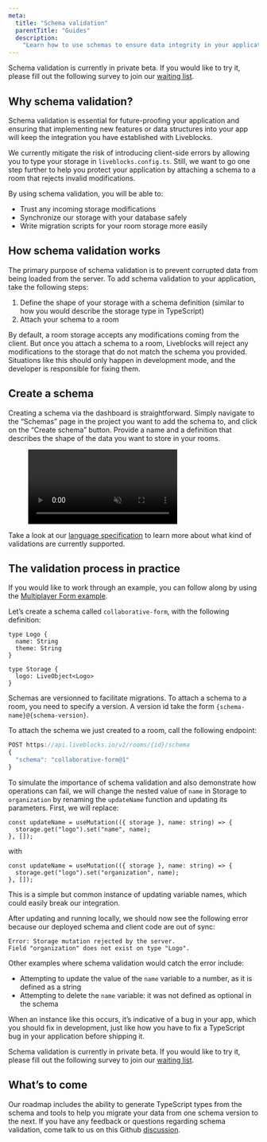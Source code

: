 ```yaml
---
meta:
  title: "Schema validation"
  parentTitle: "Guides"
  description:
    "Learn how to use schemas to ensure data integrity in your application"
---
```


<Banner title="Private beta">

Schema validation is currently in private beta. If you would like to try it,
please fill out the following survey to join our
[waiting list](https://docs.google.com/forms/d/197IrpiyeqlJo9xOCOfzwdcwBIk6nisk9pToJe3st3Ng/viewform).

</Banner>

## Why schema validation?

Schema validation is essential for future-proofing your application and ensuring
that implementing new features or data structures into your app will keep the
integration you have established with Liveblocks.

We currently mitigate the risk of introducing client-side errors by allowing you
to type your storage in `liveblocks.config.ts`. Still, we want to go one step
further to help you protect your application by attaching a schema to a room
that rejects invalid modifications.

By using schema validation, you will be able to:

- Trust any incoming storage modifications
- Synchronize our storage with your database safely
- Write migration scripts for your room storage more easily

## How schema validation works

The primary purpose of schema validation is to prevent corrupted data from being
loaded from the server. To add schema validation to your application, take the
following steps:

1. Define the shape of your storage with a schema definition (similar to how you
   would describe the storage type in TypeScript)
2. Attach your schema to a room

By default, a room storage accepts any modifications coming from the client. But
once you attach a schema to a room, Liveblocks will reject any modifications to
the storage that do not match the schema you provided. Situations like this
should only happen in development mode, and the developer is responsible for
fixing them.

## Create a schema

Creating a schema via the dashboard is straightforward. Simply navigate to the
“Schemas” page in the project you want to add the schema to, and click on the
“Create schema” button. Provide a name and a definition that describes the shape
of the data you want to store in your rooms.

<Figure>
  <video autoPlay loop muted playsInline>
    <source
      src="/images/docs/schema-validation/create-schema-dashboard.mp4"
      type="video/mp4"
    />
  </video>
</Figure>

<Banner title="Schema language specification">

Take a look at our
[language specification](/docs/pages/guides/schema-validation/language) to learn
more about what kind of validations are currently supported.

</Banner>

## The validation process in practice

If you would like to work through an example, you can follow along by using the
[Multiplayer Form example](/examples/multiplayer-form/nextjs).

Let’s create a schema called `collaborative-form`, with the following
definition:

```
type Logo {
  name: String
  theme: String
}

type Storage {
  logo: LiveObject<Logo>
}
```

Schemas are versionned to facilitate migrations. To attach a schema to a room,
you need to specify a version. A version id take the form
`{schema-name}@{schema-version}`.

To attach the schema we just created to a room, call the following endpoint:

```ts
POST https://api.liveblocks.io/v2/rooms/{id}/schema
{
  "schema": "collaborative-form@1"
}
```

To simulate the importance of schema validation and also demonstrate how
operations can fail, we will change the nested value of `name` in Storage to
`organization` by renaming the `updateName` function and updating its
parameters. First, we will replace:

```tsx file="index.tsx"
const updateName = useMutation(({ storage }, name: string) => {
  storage.get("logo").set("name", name);
}, []);
```

with

```tsx file="index.tsx"
const updateName = useMutation(({ storage }, name: string) => {
  storage.get("logo").set("organization", name);
}, []);
```

This is a simple but common instance of updating variable names, which could
easily break our integration.

After updating and running locally, we should now see the following error
because our deployed schema and client code are out of sync:

```
Error: Storage mutation rejected by the server.
Field "organization" does not exist on type "Logo".
```

Other examples where schema validation would catch the error include:

- Attempting to update the value of the `name` variable to a number, as it is
  defined as a string
- Attempting to delete the `name` variable: it was not defined as optional in
  the schema

When an instance like this occurs, it’s indicative of a bug in your app, which
you should fix in development, just like how you have to fix a TypeScript bug in
your application before shipping it.

<Banner title="Private beta">

Schema validation is currently in private beta. If you would like to try it,
please fill out the following survey to join our
[waiting list](https://docs.google.com/forms/d/197IrpiyeqlJo9xOCOfzwdcwBIk6nisk9pToJe3st3Ng/viewform).

</Banner>

## What’s to come

Our roadmap includes the ability to generate TypeScript types from the schema
and tools to help you migrate your data from one schema version to the next. If
you have any feedback or questions regarding schema validation, come talk to us
on this Github [discussion](TODO).
